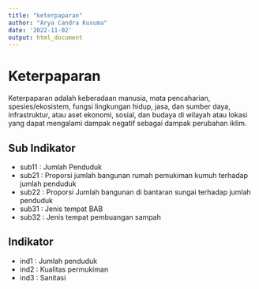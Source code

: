 ```yaml
---
title: "keterpaparan"
author: "Arya Candra Kusuma"
date: '2022-11-02'
output: html_document
---
```


# Keterpaparan

Keterpaparan adalah keberadaan manusia, mata pencaharian, spesies/ekosistem, fungsi lingkungan hidup, jasa, dan sumber daya, infrastruktur, atau aset ekonomi, sosial, dan budaya di wilayah atau lokasi yang dapat mengalami dampak negatif sebagai dampak perubahan iklim.

## Sub Indikator

- sub11 : Jumlah Penduduk
- sub21 : Proporsi jumlah bangunan rumah pemukiman kumuh terhadap jumlah penduduk
- sub22 : Proporsi Jumlah bangunan di bantaran sungai terhadap jumlah penduduk
- sub31 : Jenis tempat BAB
- sub32 : Jenis tempat pembuangan sampah

## Indikator

- ind1 : Jumlah penduduk
- ind2 : Kualitas permukiman
- ind3 : Sanitasi